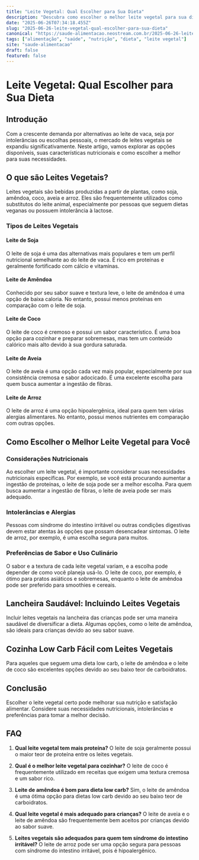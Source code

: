 ```yaml
---
title: "Leite Vegetal: Qual Escolher para Sua Dieta"
description: "Descubra como escolher o melhor leite vegetal para sua dieta, considerando intolerâncias, objetivos nutricionais e preferências pessoais."
date: "2025-06-26T07:34:18.455Z"
slug: "2025-06-26-leite-vegetal-qual-escolher-para-sua-dieta"
canonical: "https://saude-alimentacao.neostream.com.br/2025-06-26-leite-vegetal-qual-escolher-para-sua-dieta"
tags: ["alimentação", "saúde", "nutrição", "dieta", "leite vegetal"]
site: "saude-alimentacao"
draft: false
featured: false
---
```


# Leite Vegetal: Qual Escolher para Sua Dieta

## Introdução

Com a crescente demanda por alternativas ao leite de vaca, seja por intolerâncias ou escolhas pessoais, o mercado de leites vegetais se expandiu significativamente. Neste artigo, vamos explorar as opções disponíveis, suas características nutricionais e como escolher a melhor para suas necessidades.

## O que são Leites Vegetais?

Leites vegetais são bebidas produzidas a partir de plantas, como soja, amêndoa, coco, aveia e arroz. Eles são frequentemente utilizados como substitutos do leite animal, especialmente por pessoas que seguem dietas veganas ou possuem intolerância à lactose.

### Tipos de Leites Vegetais

#### Leite de Soja

O leite de soja é uma das alternativas mais populares e tem um perfil nutricional semelhante ao do leite de vaca. É rico em proteínas e geralmente fortificado com cálcio e vitaminas.

#### Leite de Amêndoa

Conhecido por seu sabor suave e textura leve, o leite de amêndoa é uma opção de baixa caloria. No entanto, possui menos proteínas em comparação com o leite de soja.

#### Leite de Coco

O leite de coco é cremoso e possui um sabor característico. É uma boa opção para cozinhar e preparar sobremesas, mas tem um conteúdo calórico mais alto devido à sua gordura saturada.

#### Leite de Aveia

O leite de aveia é uma opção cada vez mais popular, especialmente por sua consistência cremosa e sabor adocicado. É uma excelente escolha para quem busca aumentar a ingestão de fibras.

#### Leite de Arroz

O leite de arroz é uma opção hipoalergênica, ideal para quem tem várias alergias alimentares. No entanto, possui menos nutrientes em comparação com outras opções.

## Como Escolher o Melhor Leite Vegetal para Você

### Considerações Nutricionais

Ao escolher um leite vegetal, é importante considerar suas necessidades nutricionais específicas. Por exemplo, se você está procurando aumentar a ingestão de proteínas, o leite de soja pode ser a melhor escolha. Para quem busca aumentar a ingestão de fibras, o leite de aveia pode ser mais adequado.

### Intolerâncias e Alergias

Pessoas com síndrome do intestino irritável ou outras condições digestivas devem estar atentas às opções que possam desencadear sintomas. O leite de arroz, por exemplo, é uma escolha segura para muitos.

### Preferências de Sabor e Uso Culinário

O sabor e a textura de cada leite vegetal variam, e a escolha pode depender de como você planeja usá-lo. O leite de coco, por exemplo, é ótimo para pratos asiáticos e sobremesas, enquanto o leite de amêndoa pode ser preferido para smoothies e cereais.

## Lancheira Saudável: Incluindo Leites Vegetais

Incluir leites vegetais na lancheira das crianças pode ser uma maneira saudável de diversificar a dieta. Algumas opções, como o leite de amêndoa, são ideais para crianças devido ao seu sabor suave.

## Cozinha Low Carb Fácil com Leites Vegetais

Para aqueles que seguem uma dieta low carb, o leite de amêndoa e o leite de coco são excelentes opções devido ao seu baixo teor de carboidratos.

## Conclusão

Escolher o leite vegetal certo pode melhorar sua nutrição e satisfação alimentar. Considere suas necessidades nutricionais, intolerâncias e preferências para tomar a melhor decisão.

## FAQ

1. **Qual leite vegetal tem mais proteína?**
   O leite de soja geralmente possui o maior teor de proteína entre os leites vegetais.

2. **Qual é o melhor leite vegetal para cozinhar?**
   O leite de coco é frequentemente utilizado em receitas que exigem uma textura cremosa e um sabor rico.

3. **Leite de amêndoa é bom para dieta low carb?**
   Sim, o leite de amêndoa é uma ótima opção para dietas low carb devido ao seu baixo teor de carboidratos.

4. **Qual leite vegetal é mais adequado para crianças?**
   O leite de aveia e o leite de amêndoa são frequentemente bem aceitos por crianças devido ao sabor suave.

5. **Leites vegetais são adequados para quem tem síndrome do intestino irritável?**
   O leite de arroz pode ser uma opção segura para pessoas com síndrome do intestino irritável, pois é hipoalergênico.